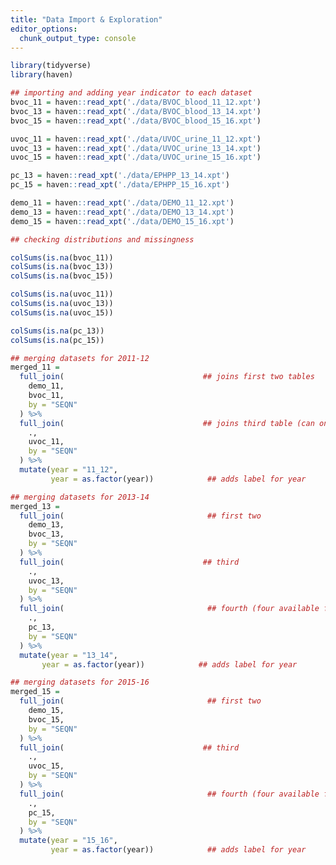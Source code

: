 ```yaml
---
title: "Data Import & Exploration"
editor_options: 
  chunk_output_type: console
---
```


```r
library(tidyverse)
library(haven)
```

```r
## importing and adding year indicator to each dataset
bvoc_11 = haven::read_xpt('./data/BVOC_blood_11_12.xpt')
bvoc_13 = haven::read_xpt('./data/BVOC_blood_13_14.xpt') 
bvoc_15 = haven::read_xpt('./data/BVOC_blood_15_16.xpt') 

uvoc_11 = haven::read_xpt('./data/UVOC_urine_11_12.xpt') 
uvoc_13 = haven::read_xpt('./data/UVOC_urine_13_14.xpt')
uvoc_15 = haven::read_xpt('./data/UVOC_urine_15_16.xpt')

pc_13 = haven::read_xpt('./data/EPHPP_13_14.xpt')
pc_15 = haven::read_xpt('./data/EPHPP_15_16.xpt')

demo_11 = haven::read_xpt('./data/DEMO_11_12.xpt')
demo_13 = haven::read_xpt('./data/DEMO_13_14.xpt')
demo_15 = haven::read_xpt('./data/DEMO_15_16.xpt')

```

```r
## checking distributions and missingness

colSums(is.na(bvoc_11))
colSums(is.na(bvoc_13))
colSums(is.na(bvoc_15))

colSums(is.na(uvoc_11))
colSums(is.na(uvoc_13))
colSums(is.na(uvoc_15))

colSums(is.na(pc_13))
colSums(is.na(pc_15))
```

```r
## merging datasets for 2011-12
merged_11 =
  full_join(                               ## joins first two tables
    demo_11,
    bvoc_11,
    by = "SEQN"
  ) %>% 
  full_join(                               ## joins third table (can only join two at a time)
    .,
    uvoc_11,
    by = "SEQN"
  ) %>% 
  mutate(year = "11_12",
         year = as.factor(year))            ## adds label for year

## merging datasets for 2013-14
merged_13 =
  full_join(                                ## first two
    demo_13,
    bvoc_13,
    by = "SEQN"
  ) %>% 
  full_join(                               ## third
    .,
    uvoc_13,
    by = "SEQN"
  ) %>% 
  full_join(                                ## fourth (four available for 13-14, 15-16)
    .,
    pc_13,
    by = "SEQN"
  ) %>% 
  mutate(year = "13_14",
       year = as.factor(year))            ## adds label for year

## merging datasets for 2015-16
merged_15 =
  full_join(                                ## first two
    demo_15,
    bvoc_15,
    by = "SEQN"
  ) %>% 
  full_join(                               ## third
    .,
    uvoc_15,
    by = "SEQN"
  ) %>% 
  full_join(                                ## fourth (four available for 13-14, 15-16)
    .,
    pc_15,
    by = "SEQN"
  ) %>% 
  mutate(year = "15_16",
         year = as.factor(year))            ## adds label for year

```


